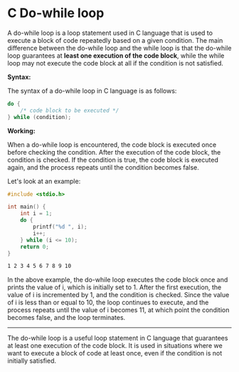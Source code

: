 # C Do-while loop

A do-while loop is a loop statement used in C language that is used to execute a block of code repeatedly based on a given condition. The main difference between the do-while loop and the while loop is that the do-while loop guarantees at __least one execution of the code block__, while the while loop may not execute the code block at all if the condition is not satisfied.

__Syntax:__

The syntax of a do-while loop in C language is as follows:

```c
do {
    /* code block to be executed */
} while (condition);
```

__Working:__

When a do-while loop is encountered, the code block is executed once before checking the condition. After the execution of the code block, the condition is checked. If the condition is true, the code block is executed again, and the process repeats until the condition becomes false.

Let's look at an example:

```c
#include <stdio.h>

int main() {
    int i = 1;
    do {
        printf("%d ", i);
        i++;
    } while (i <= 10);
    return 0;
}
```

```zsh
1 2 3 4 5 6 7 8 9 10
```

In the above example, the do-while loop executes the code block once and prints the value of i, which is initially set to 1. After the first execution, the value of i is incremented by 1, and the condition is checked. Since the value of i is less than or equal to 10, the loop continues to execute, and the process repeats until the value of i becomes 11, at which point the condition becomes false, and the loop terminates.

<hr />

The do-while loop is a useful loop statement in C language that guarantees at least one execution of the code block. It is used in situations where we want to execute a block of code at least once, even if the condition is not initially satisfied.
